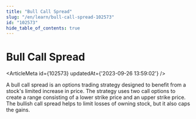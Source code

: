 ```yaml
---
title: "Bull Call Spread"
slug: "/en/learn/bull-call-spread-102573"
id: "102573"
hide_table_of_contents: true
---
```



# Bull Call Spread

<ArticleMeta id={102573} updatedAt={'2023-09-26 13:59:02'} />
<div className='border-solid border-b border-t-0 my-4 border-[var(--ifm-color-gray-300)]' />

A bull call spread is an options trading strategy designed to benefit from a stock's limited increase in price. The strategy uses two call options to create a range consisting of a lower strike price and an upper strike price. The bullish call spread helps to limit losses of owning stock, but it also caps the gains.
